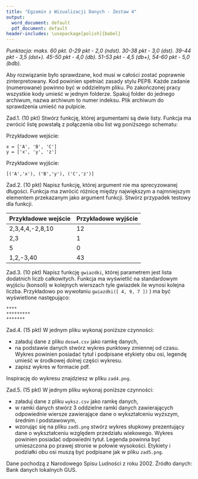 ```yaml
---
title: "Egzamin z Wizualizacji Danych - Zestaw 4"
output:
  word_document: default
  pdf_document: default
header-includes: \usepackage[polish]{babel}
---
```


*Punktacja: maks. 60 pkt. 0-29 pkt - 2,0 (ndst). 30-38 pkt - 3,0 (dst). 39-44 pkt - 3,5 (dst+). 45-50 pkt - 4,0 (db). 51-53 pkt - 4,5 (db+), 54-60 pkt - 5,0 (bdb).*

Aby rozwiązanie było sprawdzane, kod musi w całości zostać poprawnie zinterpretowany. Kod powinien spełniać zasady stylu PEP8. Każde zadanie (numerowane) powinno być w oddzielnym pliku. Po zakończonej pracy wszystkie kody umieść w jednym folderze. Spakuj folder do jednego archiwum, nazwa archiwum to numer indeksu. Plik archiwum do sprawdzenia umieść na pulpicie.

Zad.1. (10 pkt) Stwórz funkcję, której argumentami są dwie listy. Funkcja ma zwrócić listę powstałą z połączenia obu list wg poniższego schematu:

Przykładowe wejście:

```
x = ['A', 'B', 'C']
y = ['x', 'y', 'z']
```

Przykładowe wyjście:

```
[('A','x'), ('B','y'), ('C','z')]
```

Zad.2. (10 pkt) Napisz funkcję, której argument nie ma sprecyzowanej długości. Funkcja ma zwrócić różnicę między największym a najmniejszym elementem przekazanym jako argument funkcji. Stwórz przypadek testowy dla funkcji.

| Przykładowe wejście | Przykładowe wyjście |
|---|---|
| 2,3,4,4,-2,8,10 | 12|
| 2,3 | 1|
| 5 | 0 |
| 1,2,-3,40 | 43 |

Zad.3. (10 pkt) Napisz funkcję `gwiazdki`, której parametrem jest lista dodatnich liczb całkowitych. Funkcja ma wyświetlić na standardowym wyjściu (konsoli) w kolejnych wierszach tyle gwiazdek ile wynosi kolejna liczba. Przykładowo po wywołaniu `gwiazdki([ 4, 9, 7 ])` ) ma być wyświetlone następująco:

```
****
*********
*******
```

Zad.4. (15 pkt) W jednym pliku wykonaj poniższe czynności:

* załaduj dane z pliku `dosw4.csv` jako ramkę danych,
* na podstawie danych stwórz wykres punktowy zmiennej od czasu. Wykres powinien posiadać tytuł i podpisane etykiety obu osi, legendę umieść w środkowej dolnej części wykresu. 
* zapisz wykres w formacie pdf.

Inspirację do wykresu znajdziesz w pliku `zad4.png`.

Zad.5. (15 pkt) W jednym pliku wykonaj poniższe czynności:

* załaduj dane z pliku `wyksz.csv` jako ramkę danych,
* w ramki danych stwórz 3 oddzielne ramki danych zawierających odpowiednie wiersze zawierające dane o wykształceniu wyższym, średnim i podstawowym,
* wzorując się na pliku `zad5.png` stwórz wykres słupkowy prezentujący dane o wykształceniu względem przedziału wiekowego. Wykres powinien posiadać odpowiedni tytuł. Legenda powinna być umieszczona po prawej stronie w połowie wysokości. Etykiety i podziałki obu osi muszą być podpisane jak w pliku `zad5.png`.


Dane pochodzą z Narodowego Spisu Ludności z roku 2002. Źródło danych: Bank danych lokalnych GUS. 